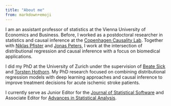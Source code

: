 ```yaml
---
title: "About me"
from: markdown+emoji
---
```


I am an assistant professor of statistics at the Vienna University of Economics
and Business. Before, I worked as a postdoctoral researcher in statistics and
causal inference at the [Copenhagen Causality Lab](https://cocala.github.io/).
Together with [Niklas Pfister](https://niklaspfister.github.io) and [Jonas
Peters](http://web.math.ku.dk/~peters/), I work at the intersection of
distributional regression and causal inference with a focus on biomedical
applications. 

I did my PhD at the University of Zurich under the supervision of [Beate
Sick](https://www.ebpi.uzh.ch/en/aboutus/departments/biostatistics/teambiostats/sick.html)
and [Torsten Hothorn](http://user.math.uzh.ch/hothorn/). My PhD research focused
on combining distributional regression models with deep learning approaches and
causal inference to improve treatment decisions for acute ischemic stroke
patients.

I currently serve as Junior Editor for the [Journal of Statistical
Software](https://link.springer.com/journal/10182/editors) and Associate Editor
for [Advances in Statistical
Analysis](https://link.springer.com/journal/10182/editors).

